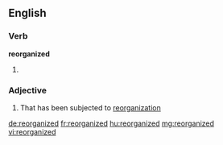 ==English==

===Verb===
'''reorganized'''

# {{past of|reorganize}}

===Adjective===
{{en-adj}}

# That has been subjected to [[reorganization]]

[[de:reorganized]]
[[fr:reorganized]]
[[hu:reorganized]]
[[mg:reorganized]]
[[vi:reorganized]]